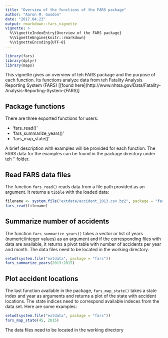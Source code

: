 ---
title: "Overview of the functions of the FARS package"
author: "Aaron M. Gusdon"
date: "2017.04.23"
output: rmarkdown::fars_vignette
vignette: >
  %\VignetteIndexEntry{Overview of the FARS package}
  %\VignetteEngine{knitr::rmarkdown}
  %\VignetteEncoding{UTF-8}
---

```{r, echo=FALSE, include=FALSE}
library(fars)
library(dplyr)
library(maps)
```

This vignette gives an overview of teh FARS package and the purpose of each function.  Its functions analyze data from teh Fatality Analysis Reporting System (FARS) [[found here](http://www.nhtsa.gov/Data/Fatality-Analysis-Reporting-System-(FARS)]

## Package functions

There are three exported functions for users:

- 'fars_read()'
- 'fars_summarize_years()'
- 'fars_map_state()'

A brief description with examples will be provided for each function.  The FARS data for the examples can be found in the package directory under teh '\extdta' folder.

## Read FARS data files

The function `fars_read()` reads data from a file path provided as an argument. It returns a `tibble` with the loaded data:

```{r fars_read_example}
filename <- system.file("extdata/accident_2013.csv.bz2", package = "fars")
fars_read(filename)
```

## Summarize number of accidents

The function `fars_summarize_years()` takes a vector or list of years (numeric/integer values) as an argument and if the corresponding files with data are available, it returns a pivot table with number of accidents per year and month. The data files need to be located in the working directory.

```{r fars_summarize_years_example}
setwd(system.file("extdata", package = "fars"))
fars_summarize_years(2013:2015)
```

## Plot accident locations

The last function available in the package, `fars_map_state()` takes a state index and year as arguments and returns a plot of the state with accident locations. The state indices need to correspond available indeces from the data set. Here are some examples:

```{r fars_map_state_example}
setwd(system.file("extdata", package = "fars"))
fars_map_state(45, 2015)
```

The data files need to be located in the working directory
